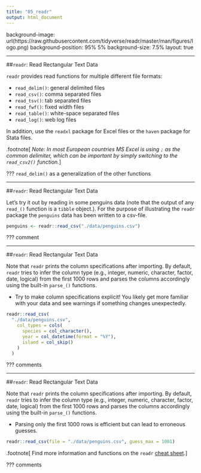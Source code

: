 ```yaml
---
title: "05_readr"
output: html_document
---
```


background-image: url(https://raw.githubusercontent.com/tidyverse/readr/master/man/figures/logo.png)
background-position: 95% 5%
background-size: 7.5%
layout: true

---

##`readr`: Read Rectangular Text Data

`readr` provides read functions for multiple different file formats:

- `read_delim()`: general delimited files
- `read_csv()`: comma separated files
- `read_tsv()`: tab separated files
- `read_fwf()`: fixed width files
- `read_table()`: white-space separated files
- `read_log()`: web log files

In addition, use the `readxl` package for Excel files or the `haven` package for Stata files.

.footnote[
*Note: In most European countries MS Excel is using `;` as the common delimiter, which can be important by simply switching to the `read_csv2()` function.*
]

???
`read_delim()` as a generalization of the other functions

---

##`readr`: Read Rectangular Text Data

Let's try it out by reading in some penguins data (note that the output of any `read_()` function is a `tibble` object.). For the purpose of illustrating the `readr` package the `penguins` data has been written to a csv-file.

```r
penguins <- readr::read_csv("./data/penguins.csv")
```

???
comment

---

##`readr`: Read Rectangular Text Data

Note that `readr` prints the column specifications after importing. By default, `readr` tries to infer the column type (e.g., integer, numeric, character, factor, date, logical) from the first 1000 rows and parses the columns accordingly using the built-in `parse_()` functions.

- Try to make column specifications explicit! You likely get more familiar with your data and see warnings if something changes unexpectedly. 
```r
readr::read_csv(
  "./data/penguins.csv",
    col_types = cols(
      species = col_character(),
      year = col_datetime(format = "%Y"),
      island = col_skip()
    )
  )
```

???
comments

---

##`readr`: Read Rectangular Text Data

Note that `readr` prints the column specifications after importing. By default, `readr` tries to infer the column type (e.g., integer, numeric, character, factor, date, logical) from the first 1000 rows and parses the columns accordingly using the built-in `parse_()` functions.

- Parsing only the first 1000 rows is efficient but can lead to erroneous guesses.  
```r
readr::read_csv(file = "./data/penguins.csv", guess_max = 1001)
```

.footnote[
Find more information and functions on the `readr` [cheat sheet](https://raw.githubusercontent.com/rstudio/cheatsheets/master/data-import.pdf).
]

???
comments
